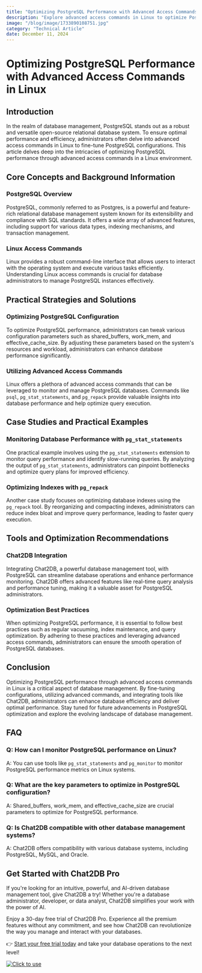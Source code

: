 ```yaml
---
title: "Optimizing PostgreSQL Performance with Advanced Access Commands in Linux"
description: "Explore advanced access commands in Linux to optimize PostgreSQL performance for enhanced database efficiency."
image: "/blog/image/1733890108751.jpg"
category: "Technical Article"
date: December 11, 2024
---
```


# Optimizing PostgreSQL Performance with Advanced Access Commands in Linux


<Authors date="December 11, 2024">
  <Author name="Ethan Clarke" link="https://chat2db.ai" />
</Authors>

## Introduction

In the realm of database management, PostgreSQL stands out as a robust and versatile open-source relational database system. To ensure optimal performance and efficiency, administrators often delve into advanced access commands in Linux to fine-tune PostgreSQL configurations. This article delves deep into the intricacies of optimizing PostgreSQL performance through advanced access commands in a Linux environment.

## Core Concepts and Background Information

### PostgreSQL Overview

PostgreSQL, commonly referred to as Postgres, is a powerful and feature-rich relational database management system known for its extensibility and compliance with SQL standards. It offers a wide array of advanced features, including support for various data types, indexing mechanisms, and transaction management.

### Linux Access Commands

Linux provides a robust command-line interface that allows users to interact with the operating system and execute various tasks efficiently. Understanding Linux access commands is crucial for database administrators to manage PostgreSQL instances effectively.

## Practical Strategies and Solutions

### Optimizing PostgreSQL Configuration

To optimize PostgreSQL performance, administrators can tweak various configuration parameters such as shared_buffers, work_mem, and effective_cache_size. By adjusting these parameters based on the system's resources and workload, administrators can enhance database performance significantly.

### Utilizing Advanced Access Commands

Linux offers a plethora of advanced access commands that can be leveraged to monitor and manage PostgreSQL databases. Commands like `psql`, `pg_stat_statements`, and `pg_repack` provide valuable insights into database performance and help optimize query execution.

## Case Studies and Practical Examples

### Monitoring Database Performance with `pg_stat_statements`

One practical example involves using the `pg_stat_statements` extension to monitor query performance and identify slow-running queries. By analyzing the output of `pg_stat_statements`, administrators can pinpoint bottlenecks and optimize query plans for improved efficiency.

### Optimizing Indexes with `pg_repack`

Another case study focuses on optimizing database indexes using the `pg_repack` tool. By reorganizing and compacting indexes, administrators can reduce index bloat and improve query performance, leading to faster query execution.

## Tools and Optimization Recommendations

### Chat2DB Integration

Integrating Chat2DB, a powerful database management tool, with PostgreSQL can streamline database operations and enhance performance monitoring. Chat2DB offers advanced features like real-time query analysis and performance tuning, making it a valuable asset for PostgreSQL administrators.

### Optimization Best Practices

When optimizing PostgreSQL performance, it is essential to follow best practices such as regular vacuuming, index maintenance, and query optimization. By adhering to these practices and leveraging advanced access commands, administrators can ensure the smooth operation of PostgreSQL databases.

## Conclusion

Optimizing PostgreSQL performance through advanced access commands in Linux is a critical aspect of database management. By fine-tuning configurations, utilizing advanced commands, and integrating tools like Chat2DB, administrators can enhance database efficiency and deliver optimal performance. Stay tuned for future advancements in PostgreSQL optimization and explore the evolving landscape of database management.

## FAQ

### Q: How can I monitor PostgreSQL performance on Linux?

A: You can use tools like `pg_stat_statements` and `pg_monitor` to monitor PostgreSQL performance metrics on Linux systems.

### Q: What are the key parameters to optimize in PostgreSQL configuration?

A: Shared_buffers, work_mem, and effective_cache_size are crucial parameters to optimize for PostgreSQL performance.

### Q: Is Chat2DB compatible with other database management systems?

A: Chat2DB offers compatibility with various database systems, including PostgreSQL, MySQL, and Oracle.


## Get Started with Chat2DB Pro

If you're looking for an intuitive, powerful, and AI-driven database management tool, give Chat2DB a try! Whether you're a database administrator, developer, or data analyst, Chat2DB simplifies your work with the power of AI.

Enjoy a 30-day free trial of Chat2DB Pro. Experience all the premium features without any commitment, and see how Chat2DB can revolutionize the way you manage and interact with your databases.

👉 [Start your free trial today](https://chat2db.ai/pricing) and take your database operations to the next level!


[![Click to use](/image/blog/bg/chat2db.jpg)](https://chat2db.ai/)
